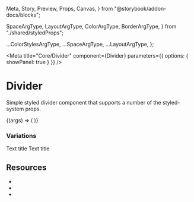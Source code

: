   Meta,
  Story,
  Preview,
  Props,
  Canvas,
} from "@storybook/addon-docs/blocks";

  SpaceArgType,
  LayoutArgType,
  ColorArgType,
  BorderArgType,
} from "./shared/styledProps";

  ...ColorStylesArgType,
  ...SpaceArgType,
  ...LayoutArgType,
};

<Meta
  title="Core/Divider"
  component={Divider}
  parameters={{ options: { showPanel: true } }}
/>

# Divider

Simple styled divider component that supports a number of the styled-system props.

<Preview withToolbar>
  <Story name="Default">
    {(args) => (
      <Divider {...args} foo={"bar"} height={"5px"} ml={3} color={"red"} />
    )}
  </Story>
</Preview>

<Props of={Divider} />

### Variations

<Preview withToolbar>
  <Story name="Divider Border">
    <Divider variation={"div"} m={3} color={"darkGray"} borderWidth={"5px"} />
  </Story>
  <Story name="Title Divider">
    <Divider as={"div"}>Text title</Divider>
  </Story>
  <Story name="Divider Variation">
    <Divider as={"div"} color={"green"} height={"5px"} ml={3} />
    <Divider as={"hr"} color={"blue"} height={"2px"} ml={3} />
    <Divider as={"div"} color={"orange"} height={"10px"} ml={3} />
    <Divider as={"div"} color={"red"}>
      Text title
    </Divider>
  </Story>
</Preview>

## **Resources**

- <Space />
- <Color />
- <Border />

